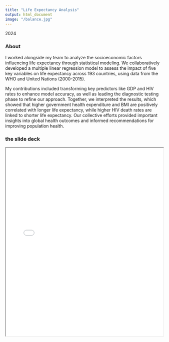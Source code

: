 ```yaml
---
title: "Life Expectancy Analysis"
output: html_document
image: "/balance.jpg"
---
```


2024

### About

I worked alongside my team to analyze the socioeconomic factors influencing life expectancy through statistical modeling. We collaboratively developed a multiple linear regression model to assess the impact of five key variables on life expectancy across 193 countries, using data from the WHO and United Nations (2000-2015).

My contributions included transforming key predictors like GDP and HIV rates to enhance model accuracy, as well as leading the diagnostic testing phase to refine our approach. Together, we interpreted the results, which showed that higher government health expenditure and BMI are positively correlated with longer life expectancy, while higher HIV death rates are linked to shorter life expectancy. Our collective efforts provided important insights into global health outcomes and informed recommendations for improving population health.

### the slide deck

<iframe src="../project_files/STATS 101A PRESENTATION.pdf" width="100%" height="600px">

</iframe>
